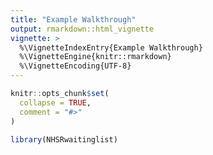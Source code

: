 ```yaml
---
title: "Example Walkthrough"
output: rmarkdown::html_vignette
vignette: >
  %\VignetteIndexEntry{Example Walkthrough}
  %\VignetteEngine{knitr::rmarkdown}
  %\VignetteEncoding{UTF-8}
---
```


```r
knitr::opts_chunk$set(
  collapse = TRUE,
  comment = "#>"
)
```

```r
library(NHSRwaitinglist)
```
